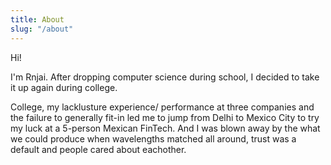 ```yaml
---
title: About
slug: "/about"
---
```


Hi!

I'm Rnjai. After dropping computer science during school, I decided to take it up again during college.

College, my lacklusture experience/ performance at three companies and the failure to generally fit-in led me to jump from Delhi to Mexico City to try my luck at a 5-person Mexican FinTech. And I was blown away by the what we could produce when wavelengths matched all around, trust was a default and people cared about eachother.
